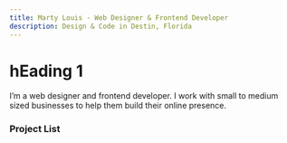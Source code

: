 ```yaml
---
title: Marty Louis - Web Designer & Frontend Developer
description: Design & Code in Destin, Florida
---
```


# hEading 1

I’m a web designer and frontend developer. I work with small to medium sized businesses to help them build their online presence.

### Project List
